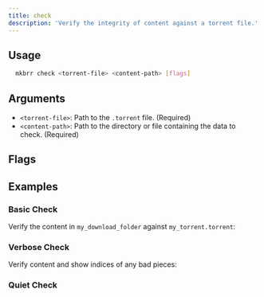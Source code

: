 ```yaml
---
title: check
description: 'Verify the integrity of content against a torrent file.'
---
```



## Usage

```bash
  mkbrr check <torrent-file> <content-path> [flags]
```

## Arguments

-   `<torrent-file>`: Path to the `.torrent` file. (Required)
-   `<content-path>`: Path to the directory or file containing the data to check. (Required)

## Flags

<CheckParams />

## Examples

### Basic Check

Verify the content in `my_download_folder` against `my_torrent.torrent`:

<Terminal text="mkbrr check my_torrent.torrent my_download_folder" />

### Verbose Check

Verify content and show indices of any bad pieces:

<Terminal text="mkbrr check -v my_torrent.torrent /path/to/data" />

### Quiet Check
<Terminal text="mkbrr check --quiet my_torrent.torrent /path/to/data" />
